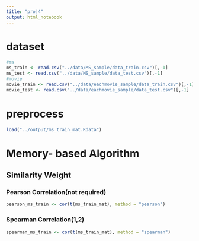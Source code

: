 ```yaml
---
title: "proj4"
output: html_notebook
---
```


# dataset
```r
#ms
ms_train <- read.csv("../data/MS_sample/data_train.csv")[,-1]
ms_test <- read.csv("../data/MS_sample/data_test.csv")[,-1]
#movie
movie_train <- read.csv("../data/eachmovie_sample/data_train.csv")[,-1]
movie_test <- read.csv("../data/eachmovie_sample/data_test.csv")[,-1]
```

# preprocess
```r
load("../output/ms_train_mat.Rdata")
```

# Memory- based Algorithm
## Similarity Weight
### Pearson Correlation(not required)
```r
pearson_ms_train <- cor(t(ms_train_mat), method = "pearson")
```

### Spearman Correlation(1,2)
```r
spearman_ms_train <- cor(t(ms_train_mat), method = "spearman")
```